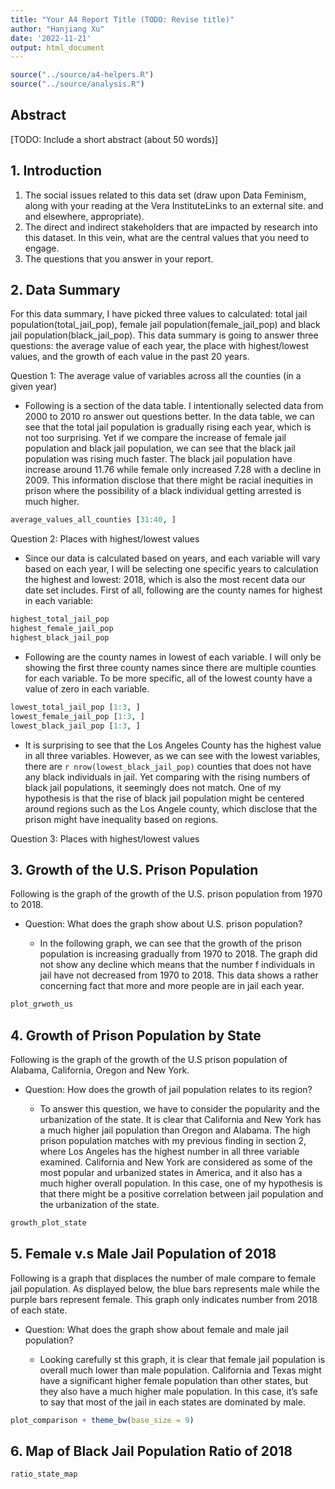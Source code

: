 ```yaml
---
title: "Your A4 Report Title (TODO: Revise title)"
author: "Hanjiang Xu"
date: '2022-11-21'
output: html_document
---
```


```r
source("../source/a4-helpers.R")
source("../source/analysis.R")
```

## Abstract

[TODO: Include a short abstract (about 50 words)]

## 1. Introduction

1.  The social issues related to this data set (draw upon Data Feminism, along with your reading at the Vera InstituteLinks to an external site. and and elsewhere, appropriate).
2.  The direct and indirect stakeholders that are impacted by research into this dataset. In this vein, what are the central values that you need to engage.
3.  The questions that you answer in your report.

## 2. Data Summary

For this data summary, I have picked three values to calculated: total jail population(total_jail_pop), female jail population(female_jail_pop) and black jail population(black_jail_pop). This data summary is going to answer three questions: the average value of each year, the place with highest/lowest values, and the growth of each value in the past 20 years.

Question 1: The average value of variables across all the counties (in a given year)

-   Following is a section of the data table. I intentionally selected data from 2000 to 2010 ro answer out questions better. In the data table, we can see that the total jail population is gradually rising each year, which is not too surprising. Yet if we compare the increase of female jail population and black jail population, we can see that the black jail population was rising much faster. The black jail population have increase around 11.76 while female only increased 7.28 with a decline in 2009. This information disclose that there might be racial inequities in prison where the possibility of a black individual getting arrested is much higher.

```r
average_values_all_counties [31:40, ]
```

Question 2: Places with highest/lowest values

-   Since our data is calculated based on years, and each variable will vary based on each year, I will be selecting one specific years to calculation the highest and lowest: 2018, which is also the most recent data our date set includes. First of all, following are the county names for highest in each variable:

```r
highest_total_jail_pop
highest_female_jail_pop
highest_black_jail_pop
```

-   Following are the county names in lowest of each variable. I will only be showing the first three county names since there are multiple counties for each variable. To be more specific, all of the lowest county have a value of zero in each variable.

```r
lowest_total_jail_pop [1:3, ]
lowest_female_jail_pop [1:3, ]
lowest_black_jail_pop [1:3, ]
```

-   It is surprising to see that the Los Angeles County has the highest value in all three variables. However, as we can see with the lowest variables, there are `r nrow(lowest_black_jail_pop)` counties that does not have any black individuals in jail. Yet comparing with the rising numbers of black jail populations, it seemingly does not match. One of my hypothesis is that the rise of black jail population might be centered around regions such as the Los Angele county, which disclose that the prison might have inequality based on regions.

Question 3: Places with highest/lowest values

## 3. Growth of the U.S. Prison Population

Following is the graph of the growth of the U.S. prison population from 1970 to 2018.

-   Question: What does the graph show about U.S. prison population?

    -   In the following graph, we can see that the growth of the prison population is increasing gradually from 1970 to 2018. The graph did not show any decline which means that the number f individuals in jail have not decreased from 1970 to 2018. This data shows a rather concerning fact that more and more people are in jail each year.

```r
plot_grwoth_us
```

## 4. Growth of Prison Population by State

Following is the graph of the growth of the U.S prison population of Alabama, California, Oregon and New York.

-   Question: How does the growth of jail population relates to its region?

    -   To answer this question, we have to consider the popularity and the urbanization of the state. It is clear that California and New York has a much higher jail population than Oregon and Alabama. The high prison population matches with my previous finding in section 2, where Los Angeles has the highest number in all three variable examined. California and New York are considered as some of the most popular and urbanized states in America, and it also has a much higher overall population. In this case, one of my hypothesis is that there might be a positive correlation between jail population and the urbanization of the state.

```r
growth_plot_state
```

## 5. Female v.s Male Jail Population of 2018

Following is a graph that displaces the number of male compare to female jail population. As displayed below, the blue bars represents male while the purple bars represent female. This graph only indicates number from 2018 of each state.

-   Question: What does the graph show about female and male jail population?

    -   Looking carefully st this graph, it is clear that female jail population is overall much lower than male population. California and Texas might have a significant higher female population than other states, but they also have a much higher male population. In this case, it's safe to say that most of the jail in each states are dominated by male.

```r
plot_comparison + theme_bw(base_size = 9) 
```

## 6. Map of Black Jail Population Ratio of 2018
```r
ratio_state_map
```
